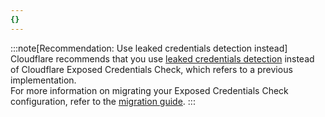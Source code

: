 ```yaml
---
{}
---
```


:::note[Recommendation: Use leaked credentials detection instead]
Cloudflare recommends that you use [leaked credentials detection](/waf/detections/leaked-credentials/) instead of Cloudflare Exposed Credentials Check, which refers to a previous implementation.<br/>
For more information on migrating your Exposed Credentials Check configuration, refer to the [migration guide](/waf/reference/migration-guides/exposed-credentials-check-migration/).
:::
